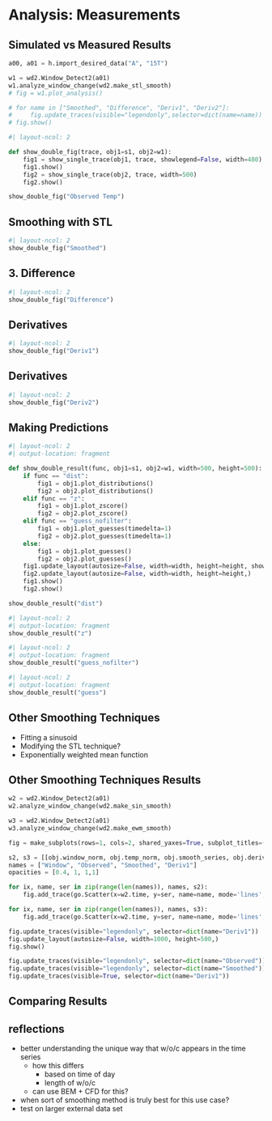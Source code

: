 # Analysis: Measurements 


## Simulated vs Measured Results 
<!-- TODO: real vs observed data   -->
```python

a00, a01 = h.import_desired_data("A", "15T")

w1 = wd2.Window_Detect2(a01)
w1.analyze_window_change(wd2.make_stl_smooth)
# fig = w1.plot_analysis()

# for name in ["Smoothed", "Difference", "Deriv1", "Deriv2"]:
#     fig.update_traces(visible="legendonly",selector=dict(name=name))
# fig.show()

```

```python
#| layout-ncol: 2

def show_double_fig(trace, obj1=s1, obj2=w1):
    fig1 = show_single_trace(obj1, trace, showlegend=False, width=480)
    fig1.show()
    fig2 = show_single_trace(obj2, trace, width=500)
    fig2.show()

show_double_fig("Observed Temp")
```

## Smoothing with STL
<!-- TODO: STL figure-->


```python
#| layout-ncol: 2
show_double_fig("Smoothed")
```

## 3. Difference
```python
#| layout-ncol: 2
show_double_fig("Difference")
```

## Derivatives 
```python
#| layout-ncol: 2
show_double_fig("Deriv1")

```

## Derivatives

```python
#| layout-ncol: 2
show_double_fig("Deriv2")

```

## Making Predictions 
::: {.r-stack}

```python
#| layout-ncol: 2
#| output-location: fragment

def show_double_result(func, obj1=s1, obj2=w1, width=500, height=500):
    if func == "dist":
        fig1 = obj1.plot_distributions()
        fig2 = obj2.plot_distributions()
    elif func == "z":
        fig1 = obj1.plot_zscore()
        fig2 = obj2.plot_zscore()
    elif func == "guess_nofilter":
        fig1 = obj1.plot_guesses(timedelta=1)
        fig2 = obj2.plot_guesses(timedelta=1)
    else:
        fig1 = obj1.plot_guesses()
        fig2 = obj2.plot_guesses()
    fig1.update_layout(autosize=False, width=width, height=height, showlegend=False)
    fig2.update_layout(autosize=False, width=width, height=height,)
    fig1.show()
    fig2.show()

show_double_result("dist")
```

::: {.fragment}
```python
#| layout-ncol: 2
#| output-location: fragment
show_double_result("z")
```
:::

::: {.fragment}
```python
#| layout-ncol: 2
#| output-location: fragment
show_double_result("guess_nofilter")
```
:::

::: {.fragment}
```python
#| layout-ncol: 2
#| output-location: fragment
show_double_result("guess")
```
:::


:::



## Other Smoothing Techniques 
- Fitting a sinusoid 
- Modifying the STL technique?
- Exponentially weighted mean function 

## Other Smoothing Techniques Results
<!-- TODO: othe rsmoothing technique figures -->

::: {.r-stack}
```python

w2 = wd2.Window_Detect2(a01)
w2.analyze_window_change(wd2.make_sin_smooth)

w3 = wd2.Window_Detect2(a01)
w3.analyze_window_change(wd2.make_ewm_smooth)

fig = make_subplots(rows=1, cols=2, shared_yaxes=True, subplot_titles=("Sinusoid", "EWM",))

s2, s3 = [[obj.window_norm, obj.temp_norm, obj.smooth_series, obj.deriv] for obj in [w2, w3]]
names = ["Window", "Observed", "Smoothed", "Deriv1"]
opacities = [0.4, 1, 1,1]

for ix, name, ser in zip(range(len(names)), names, s2):
    fig.add_trace(go.Scatter(x=w2.time, y=ser, name=name, mode='lines', line_color=colorway[ix], opacity=opacities[ix],legendgroup=name,), row = 1, col = 1)

for ix, name, ser in zip(range(len(names)), names, s3):
    fig.add_trace(go.Scatter(x=w2.time, y=ser, name=name, mode='lines', line_color=colorway[ix], opacity=opacities[ix],legendgroup=name, showlegend=False), row = 1, col = 2)

fig.update_traces(visible="legendonly", selector=dict(name="Deriv1"))
fig.update_layout(autosize=False, width=1000, height=500,)
fig.show()

```

::: {.fragment}
```python
fig.update_traces(visible="legendonly", selector=dict(name="Observed"))
fig.update_traces(visible="legendonly", selector=dict(name="Smoothed"))
fig.update_traces(visible=True, selector=dict(name="Deriv1"))
```
:::


:::


## Comparing Results 
<!-- table TODO: de raultin de roy metrics + compare to other ML methods on same data  -->


## reflections 
- better understanding the unique way that w/o/c appears in the time series
  - how this differs 
    - based on time of day 
    - length of w/o/c
  - can use BEM + CFD for this?
- when sort of smoothing method is truly best for this use case?
- test on larger external data set 
<!-- TODO: progress on cfd so far?  -->